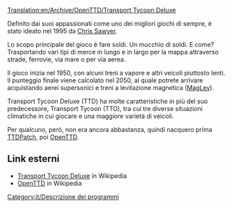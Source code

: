 [[Translation:en/Archive/OpenTTD/Transport Tycoon Deluxe]]

Definito dai suoi appassionati come uno dei migliori giochi di sempre, è stato ideato nel 1995 da [http://www.chrissawyer.com Chris Sawyer].

Lo scopo principale del gioco è fare soldi. Un mucchio di soldi. E come? Trasportando vari tipi di merce in lungo e in largo per la mappa attraverso strade, ferrovie, via mare o per via aerea.

Il gioco inizia nel 1950, con alcuni treni a vapore e altri veicoli piuttosto lenti. Il punteggio finale viene calcolato nel 2050, al quale potrete arrivare acquistando aerei supersonici e treni a levitazione magnetica ([[it/Manual/Base Set/MagLev|MagLev]]).

Transport Tycoon Deluxe (TTD) ha molte caratteristiche in più del suo predecessore, Transport Tycoon (TTO), tra cui tre diverse situazioni climatiche in cui giocare e una maggiore varietà di veicoli.

Per qualcuno, però, non era ancora abbastanza, quindi nacquero prima  [[it/Archive/OpenTTD/TTDPatch|TTDPatch]], poi [[it/Manual/Main Page|OpenTTD]].

==Link esterni==
* [http://en.wikipedia.org/wiki/Transport_Tycoon Transport Tycoon Deluxe] in Wikipedia
* [http://en.wikipedia.org/wiki/OpenTTD OpenTTD] in Wikipedia
[[Category:it/Descrizione dei programmi]]